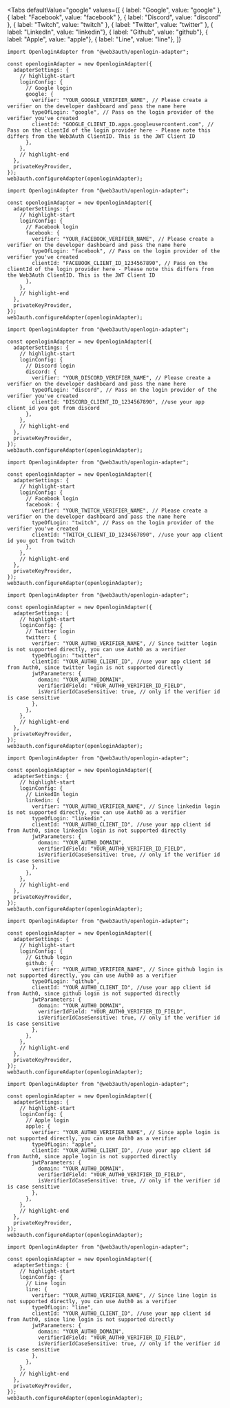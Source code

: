 
<Tabs
  defaultValue="google"
  values={[
    { label: "Google", value: "google" },
    { label: "Facebook", value: "facebook" },
    { label: "Discord", value: "discord" },
    { label: "Twitch", value: "twitch" },
    { label: "Twitter", value: "twitter" },
    { label: "LinkedIn", value: "linkedin"},
    { label: "Github", value: "github"},
    { label: "Apple", value: "apple"},
    { label: "Line", value: "line"},
  ]}
>

<TabItem value="google">

```tsx
import OpenloginAdapter from "@web3auth/openlogin-adapter";

const openloginAdapter = new OpenloginAdapter({
  adapterSettings: {
    // highlight-start
    loginConfig: {
      // Google login
      google: {
        verifier: "YOUR_GOOGLE_VERIFIER_NAME", // Please create a verifier on the developer dashboard and pass the name here
        typeOfLogin: "google", // Pass on the login provider of the verifier you've created
        clientId: "GOOGLE_CLIENT_ID.apps.googleusercontent.com", // Pass on the clientId of the login provider here - Please note this differs from the Web3Auth ClientID. This is the JWT Client ID
      },
    },
    // highlight-end
  },
  privateKeyProvider,
});
web3auth.configureAdapter(openloginAdapter);
```

</TabItem>

<TabItem value="facebook">

```tsx
import OpenloginAdapter from "@web3auth/openlogin-adapter";

const openloginAdapter = new OpenloginAdapter({
  adapterSettings: {
    // highlight-start
    loginConfig: {
      // Facebook login
      facebook: {
        verifier: "YOUR_FACEBOOK_VERIFIER_NAME", // Please create a verifier on the developer dashboard and pass the name here
        typeOfLogin: "facebook", // Pass on the login provider of the verifier you've created
        clientId: "FACEBOOK_CLIENT_ID_1234567890", // Pass on the clientId of the login provider here - Please note this differs from the Web3Auth ClientID. This is the JWT Client ID
      },
    },
    // highlight-end
  },
  privateKeyProvider,
});
web3auth.configureAdapter(openloginAdapter);
```

</TabItem>

<TabItem value="discord">

```tsx
import OpenloginAdapter from "@web3auth/openlogin-adapter";

const openloginAdapter = new OpenloginAdapter({
  adapterSettings: {
    // highlight-start
    loginConfig: {
      // Discord login
      discord: {
        verifier: "YOUR_DISCORD_VERIFIER_NAME", // Please create a verifier on the developer dashboard and pass the name here
        typeOfLogin: "discord", // Pass on the login provider of the verifier you've created
        clientId: "DISCORD_CLIENT_ID_1234567890", //use your app client id you got from discord
      },
    },
    // highlight-end
  },
  privateKeyProvider,
});
web3auth.configureAdapter(openloginAdapter);
```

</TabItem>

<TabItem value="twitch">

```tsx
import OpenloginAdapter from "@web3auth/openlogin-adapter";

const openloginAdapter = new OpenloginAdapter({
  adapterSettings: {
    // highlight-start
    loginConfig: {
      // Facebook login
      facebook: {
        verifier: "YOUR_TWITCH_VERIFIER_NAME", // Please create a verifier on the developer dashboard and pass the name here
        typeOfLogin: "twitch", // Pass on the login provider of the verifier you've created
        clientId: "TWITCH_CLIENT_ID_1234567890", //use your app client id you got from twitch
      },
    },
    // highlight-end
  },
  privateKeyProvider,
});
web3auth.configureAdapter(openloginAdapter);
```

</TabItem>

<TabItem value="twitter">

```tsx
import OpenloginAdapter from "@web3auth/openlogin-adapter";

const openloginAdapter = new OpenloginAdapter({
  adapterSettings: {
    // highlight-start
    loginConfig: {
      // Twitter login
      twitter: {
        verifier: "YOUR_AUTH0_VERIFIER_NAME", // Since twitter login is not supported directly, you can use Auth0 as a verifier
        typeOfLogin: "twitter",
        clientId: "YOUR_AUTH0_CLIENT_ID", //use your app client id from Auth0, since twitter login is not supported directly
        jwtParameters: {
          domain: "YOUR_AUTH0_DOMAIN",
          verifierIdField: "YOUR_AUTH0_VERIFIER_ID_FIELD",
          isVerifierIdCaseSensitive: true, // only if the verifier id is case sensitive
        },
      },
    },
    // highlight-end
  },
  privateKeyProvider,
});
web3auth.configureAdapter(openloginAdapter);
```

</TabItem>

<TabItem value="linkedin">

```tsx
import OpenloginAdapter from "@web3auth/openlogin-adapter";

const openloginAdapter = new OpenloginAdapter({
  adapterSettings: {
    // highlight-start
    loginConfig: {
      // LinkedIn login
      linkedin: {
        verifier: "YOUR_AUTH0_VERIFIER_NAME", // Since linkedin login is not supported directly, you can use Auth0 as a verifier
        typeOfLogin: "linkedin",
        clientId: "YOUR_AUTH0_CLIENT_ID", //use your app client id from Auth0, since linkedin login is not supported directly
        jwtParameters: {
          domain: "YOUR_AUTH0_DOMAIN",
          verifierIdField: "YOUR_AUTH0_VERIFIER_ID_FIELD",
          isVerifierIdCaseSensitive: true, // only if the verifier id is case sensitive
        },
      },
    },
    // highlight-end
  },
  privateKeyProvider,
});
web3auth.configureAdapter(openloginAdapter);
```

</TabItem>

<TabItem value="github">

```tsx
import OpenloginAdapter from "@web3auth/openlogin-adapter";

const openloginAdapter = new OpenloginAdapter({
  adapterSettings: {
    // highlight-start
    loginConfig: {
      // Github login
      github: {
        verifier: "YOUR_AUTH0_VERIFIER_NAME", // Since github login is not supported directly, you can use Auth0 as a verifier
        typeOfLogin: "github",
        clientId: "YOUR_AUTH0_CLIENT_ID", //use your app client id from Auth0, since github login is not supported directly
        jwtParameters: {
          domain: "YOUR_AUTH0_DOMAIN",
          verifierIdField: "YOUR_AUTH0_VERIFIER_ID_FIELD",
          isVerifierIdCaseSensitive: true, // only if the verifier id is case sensitive
        },
      },
    },
    // highlight-end
  },
  privateKeyProvider,
});
web3auth.configureAdapter(openloginAdapter);
```

</TabItem>

<TabItem value="apple">

```tsx
import OpenloginAdapter from "@web3auth/openlogin-adapter";

const openloginAdapter = new OpenloginAdapter({
  adapterSettings: {
    // highlight-start
    loginConfig: {
      // Apple login
      apple: {
        verifier: "YOUR_AUTH0_VERIFIER_NAME", // Since apple login is not supported directly, you can use Auth0 as a verifier
        typeOfLogin: "apple",
        clientId: "YOUR_AUTH0_CLIENT_ID", //use your app client id from Auth0, since apple login is not supported directly
        jwtParameters: {
          domain: "YOUR_AUTH0_DOMAIN",
          verifierIdField: "YOUR_AUTH0_VERIFIER_ID_FIELD",
          isVerifierIdCaseSensitive: true, // only if the verifier id is case sensitive
        },
      },
    },
    // highlight-end
  },
  privateKeyProvider,
});
web3auth.configureAdapter(openloginAdapter);
```

</TabItem>

<TabItem value="line">

```tsx
import OpenloginAdapter from "@web3auth/openlogin-adapter";

const openloginAdapter = new OpenloginAdapter({
  adapterSettings: {
    // highlight-start
    loginConfig: {
      // Line login
      line: {
        verifier: "YOUR_AUTH0_VERIFIER_NAME", // Since line login is not supported directly, you can use Auth0 as a verifier
        typeOfLogin: "line",
        clientId: "YOUR_AUTH0_CLIENT_ID", //use your app client id from Auth0, since line login is not supported directly
        jwtParameters: {
          domain: "YOUR_AUTH0_DOMAIN",
          verifierIdField: "YOUR_AUTH0_VERIFIER_ID_FIELD",
          isVerifierIdCaseSensitive: true, // only if the verifier id is case sensitive
        },
      },
    },
    // highlight-end
  },
  privateKeyProvider,
});
web3auth.configureAdapter(openloginAdapter);
```

</TabItem>

</Tabs>
